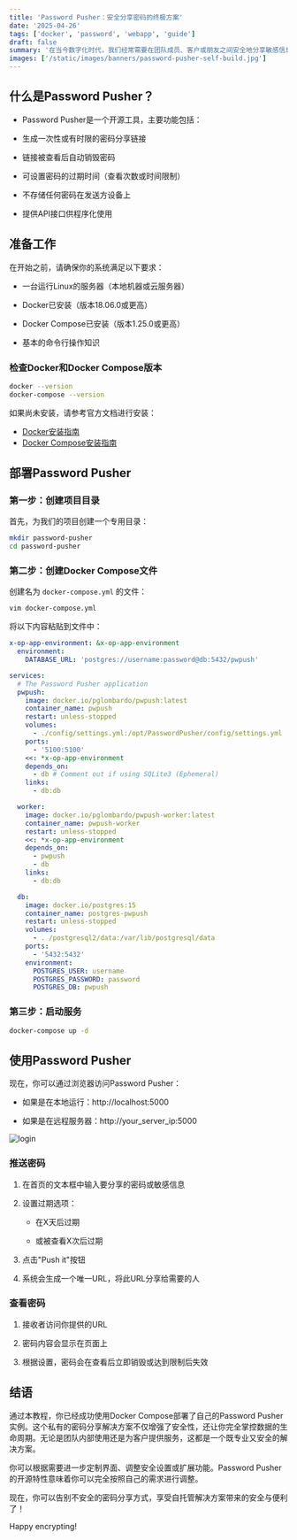 ```yaml
---
title: 'Password Pusher：安全分享密码的终极方案'
date: '2025-04-26'
tags: ['docker', 'password', 'webapp', 'guide']
draft: false
summary: '在当今数字化时代，我们经常需要在团队成员、客户或朋友之间安全地分享敏感信息如密码、API密钥等。通过电子邮件或即时通讯工具直接发送这些信息存在安全隐患。Password Pusher是一个优雅的解决方案，它允许你生成一个有时效性的链接来分享密码，链接一旦被查看或过期后就会自动销毁。'
images: ['/static/images/banners/password-pusher-self-build.jpg']
---
```


## 什么是Password Pusher？

- Password Pusher是一个开源工具，主要功能包括：

- 生成一次性或有时限的密码分享链接

- 链接被查看后自动销毁密码

- 可设置密码的过期时间（查看次数或时间限制）

- 不存储任何密码在发送方设备上

- 提供API接口供程序化使用

## 准备工作

在开始之前，请确保你的系统满足以下要求：

- 一台运行Linux的服务器（本地机器或云服务器）

- Docker已安装（版本18.06.0或更高）

- Docker Compose已安装（版本1.25.0或更高）

- 基本的命令行操作知识

### 检查Docker和Docker Compose版本

```bash
docker --version
docker-compose --version
```

如果尚未安装，请参考官方文档进行安装：

- [Docker安装指南](https://docs.docker.com/engine/install/)
- [Docker Compose安装指南](https://docs.docker.com/compose/install/)

## 部署Password Pusher

### 第一步：创建项目目录

首先，为我们的项目创建一个专用目录：

```bash
mkdir password-pusher
cd password-pusher
```

### 第二步：创建Docker Compose文件

创建名为 `docker-compose.yml` 的文件：

```bash
vim docker-compose.yml
```

将以下内容粘贴到文件中：

```yaml
x-op-app-environment: &x-op-app-environment
  environment:
    DATABASE_URL: 'postgres://username:password@db:5432/pwpush'

services:
  # The Password Pusher application
  pwpush:
    image: docker.io/pglombardo/pwpush:latest
    container_name: pwpush
    restart: unless-stopped
    volumes:
      - ./config/settings.yml:/opt/PasswordPusher/config/settings.yml
    ports:
      - '5100:5100'
    <<: *x-op-app-environment
    depends_on:
      - db # Comment out if using SQLite3 (Ephemeral)
    links:
      - db:db

  worker:
    image: docker.io/pglombardo/pwpush-worker:latest
    container_name: pwpush-worker
    restart: unless-stopped
    <<: *x-op-app-environment
    depends_on:
      - pwpush
      - db
    links:
      - db:db

  db:
    image: docker.io/postgres:15
    container_name: postgres-pwpush
    restart: unless-stopped
    volumes:
      - . /postgresql2/data:/var/lib/postgresql/data
    ports:
      - '5432:5432'
    environment:
      POSTGRES_USER: username
      POSTGRES_PASSWORD: password
      POSTGRES_DB: pwpush
```

### 第三步：启动服务

```bash
docker-compose up -d
```

## 使用Password Pusher

现在，你可以通过浏览器访问Password Pusher：

- 如果是在本地运行：http://localhost:5000

- 如果是在远程服务器：http://your_server_ip:5000

![login](https://image.jxzsite.com/i/2025/04/27/s8cows.png)

### 推送密码

1. 在首页的文本框中输入要分享的密码或敏感信息

2. 设置过期选项：

   - 在X天后过期

   - 或被查看X次后过期

3. 点击"Push it"按钮

4. 系统会生成一个唯一URL，将此URL分享给需要的人

### 查看密码

1. 接收者访问你提供的URL

2. 密码内容会显示在页面上

3. 根据设置，密码会在查看后立即销毁或达到限制后失效

## 结语

通过本教程，你已经成功使用Docker Compose部署了自己的Password Pusher实例。这个私有的密码分享解决方案不仅增强了安全性，还让你完全掌控数据的生命周期。无论是团队内部使用还是为客户提供服务，这都是一个既专业又安全的解决方案。

你可以根据需要进一步定制界面、调整安全设置或扩展功能。Password Pusher的开源特性意味着你可以完全按照自己的需求进行调整。

现在，你可以告别不安全的密码分享方式，享受自托管解决方案带来的安全与便利了！

Happy encrypting! <Twemoji emoji="clinking-beer-mugs" />
